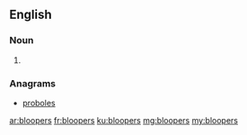 ==English==

===Noun===
{{head|en|plural}}

# {{plural of|blooper|lang=en|nocat=1}}

===Anagrams===
* [[proboles#English|proboles]]

[[ar:bloopers]]
[[fr:bloopers]]
[[ku:bloopers]]
[[mg:bloopers]]
[[my:bloopers]]
